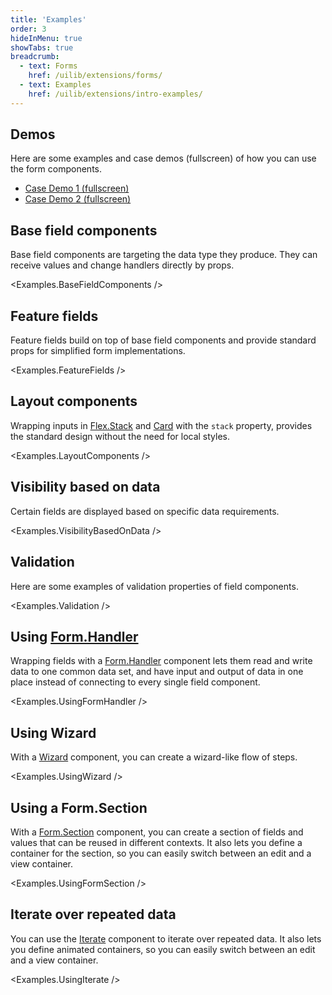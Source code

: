 ```yaml
---
title: 'Examples'
order: 3
hideInMenu: true
showTabs: true
breadcrumb:
  - text: Forms
    href: /uilib/extensions/forms/
  - text: Examples
    href: /uilib/extensions/intro-examples/
---
```



## Demos

Here are some examples and case demos (fullscreen) of how you can use the form components.

- [Case Demo 1 (fullscreen)](/uilib/extensions/forms/demo-cases/casedemo1/)
- [Case Demo 2 (fullscreen)](/uilib/extensions/forms/demo-cases/casedemo2/)

## Base field components

Base field components are targeting the data type they produce. They can
receive values and change handlers directly by props.

<Examples.BaseFieldComponents />

## Feature fields

Feature fields build on top of base field components and provide standard
props for simplified form implementations.

<Examples.FeatureFields />

## Layout components

Wrapping inputs in [Flex.Stack](/uilib/layout/flex/stack/) and [Card](/uilib/components/card/) with the `stack` property, provides the standard design without
the need for local styles.

<Examples.LayoutComponents />

## Visibility based on data

Certain fields are displayed based on specific data requirements.

<Examples.VisibilityBasedOnData />

## Validation

Here are some examples of validation properties of field components.

<Examples.Validation />

## Using [Form.Handler](/uilib/extensions/forms/Form/Handler/)

Wrapping fields with a [Form.Handler](/uilib/extensions/forms/Form/Handler/) component lets them read and
write data to one common data set, and have input and output of data in
one place instead of connecting to every single field component.

<Examples.UsingFormHandler />

## Using Wizard

With a [Wizard](/uilib/extensions/forms/Wizard/Container) component, you can create a wizard-like flow of steps.

<Examples.UsingWizard />

## Using a Form.Section

With a [Form.Section](/uilib/extensions/forms/Form/Section) component, you can create a section of fields and values that can be reused in different contexts. It also lets you define a container for the section, so you can easily switch between an edit and a view container.

<Examples.UsingFormSection />

## Iterate over repeated data

You can use the [Iterate](/uilib/extensions/forms/Iterate/) component to iterate over repeated data. It also lets you define animated containers, so you can easily switch between an edit and a view container.

<Examples.UsingIterate />
